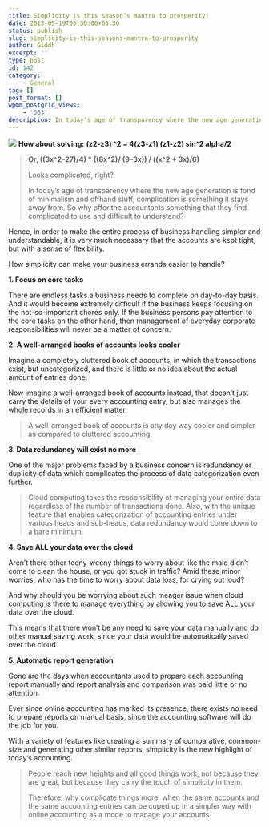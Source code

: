 ```yaml
---
title: Simplicity is this season’s mantra to prosperity!
date: 2013-05-19T05:50:00+05:30
status: publish
slug: simplicity-is-this-seasons-mantra-to-prosperity
author: Giddh
excerpt: ''
type: post
id: 142
category:
    - General
tag: []
post_format: []
wpmm_postgrid_views:
    - '563'
description: In today’s age of transparency where the new age generation
---
```

<img class="wp-block-image size-large" src = "https://miro.medium.com/max/900/0*4wYF_L1YotyW0MjH.jpg" /> **How about solving:** **(z2-z3) ^2 = 4(z3-z1) (z1-z2) sin^2 alpha/2**
> 
> **Or, ((3x^2–27)/4) \* ((8x^2)/ (9–3x)) / ((x^2 + 3x)/6)**
> 
> Looks complicated, right?
> 
> In today’s age of transparency where the new age generation is fond of minimalism and offhand stuff, complication is something it stays away from. So why offer the accountants something that they find complicated to use and difficult to understand?

Hence, in order to make the entire process of business handling simpler and understandable, it is very much necessary that the accounts are kept tight, but with a sense of flexibility.

How simplicity can make your business errands easier to handle?

**1. Focus on core tasks**

There are endless tasks a business needs to complete on day-to-day basis. And it would become extremely difficult if the business keeps focusing on the not-so-important chores only. If the business persons pay attention to the core tasks on the other hand, then management of everyday corporate responsibilities will never be a matter of concern.

**2. A well-arranged books of accounts looks cooler**

Imagine a completely cluttered book of accounts, in which the transactions exist, but uncategorized, and there is little or no idea about the actual amount of entries done.

Now imagine a well-arranged book of accounts instead, that doesn’t just carry the details of your every accounting entry, but also manages the whole records in an efficient matter.

> A well-arranged book of accounts is any day way cooler and simpler as compared to cluttered accounting.

**3. Data redundancy will exist no more**

One of the major problems faced by a business concern is redundancy or duplicity of data which complicates the process of data categorization even further.

> Cloud computing takes the responsibility of managing your entire data regardless of the number of transactions done. Also, with the unique feature that enables categorization of accounting entries under various heads and sub-heads, data redundancy would come down to a bare minimum.

**4. Save ALL your data over the cloud**

Aren’t there other teeny-weeny things to worry about like the maid didn’t come to clean the house, or you got stuck in traffic? Amid these minor worries, who has the time to worry about data loss, for crying out loud?

And why should you be worrying about such meager issue when cloud computing is there to manage everything by allowing you to save ALL your data over the cloud.

This means that there won’t be any need to save your data manually and do other manual saving work, since your data would be automatically saved over the cloud.

**5. Automatic report generation**

Gone are the days when accountants used to prepare each accounting report manually and report analysis and comparison was paid little or no attention.

Ever since online accounting has marked its presence, there exists no need to prepare reports on manual basis, since the accounting software will do the job for you.

With a variety of features like creating a summary of comparative, common-size and generating other similar reports, simplicity is the new highlight of today’s accounting.

> People reach new heights and all good things work, not because they are great, but because they carry the touch of simplicity in them.
> 
> Therefore, why complicate things more, when the same accounts and the same accounting entries can be coped up in a simpler way with online accounting as a mode to manage your accounts.